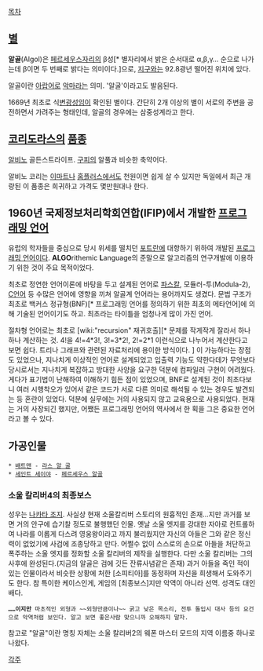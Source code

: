 [[목차]]

== [[별]] == 
'''알골'''(Algol)은 [[페르세우스자리]]의 β성[* 별자리에서 밝은 순서대로 α,β,γ... 순으로 나가는데 β이면 두 번째로 밝다는 의미이다.]으로, [[지구]]와는 92.8광년 떨어진 위치에 있다.

알골이란 [[아랍어]]로 [[악마]]라는 의미. '알굴'이라고도 발음된다.

1669년 최초로 식[[변광성]]임이 확인된 별이다. 간단히 2개 이상의 별이 서로의 주변을 공전하면서 가려주는 형태인데, 알골의 경우에는 삼중성계라고 한다.
== [[코리도라스]]의 [[품종]] ==
[[알비노]] 골든스트라이프. [[구피]]의 알풀과 비슷한 축약어다.

알비노 코리는 [[이마트]]나 [[홈플러스]]에서도 천원이면 쉽게 살 수 있지만 독일에서 최근 개량된 이 품종은 희귀하고 가격도 몇만원대나 한다.
== 1960년 국제정보처리학회연합(IFIP)에서 개발한 [[프로그래밍 언어]] ==
유럽의 학자들을 중심으로 당시 위세를 떨치던 [[포트란]]에 대항하기 위하여 개발된 [[프로그래밍 언어]]이다. '''ALGO'''rithemic '''L'''anguage의 준말으로 알고리즘의 연구개발에 이용하기 위한 것이 주요 목적이었다. 

최초로 정연한 언어이론에 바탕을 두고 설계된 언어로 [[파스칼]], 모듈러-투(Modula-2), [[C언어]] 등 수많은 언어에 영향을 끼쳐 알골계 언어라는 용어까지도 생겼다. 문법 구조가 최초로 백커스 정규형(BNF)[* 프로그래밍 언어를 정의하기 위한 최초의 메타언어]에 의해 기술된 언어이기도 하고. 최초라는 타이틀을 엄청나게 많이 가진 언어.

절차형 언어로는 최초로 [wiki:"recursion" 재귀호출][* 문제를 작게작게 잘라서 하나하나 계산하는 것. 4!을 4!=4*3!, 3!=3*2!, 2!=2*1 이런식으로 나누어서 계산한다고 보면 쉽다. 트리나 그래프와 관련된 자료처리에 용이한 방식이다. ] 이 가능하다는 장점도 있었으나, 지나치게 이상적인 언어로 설계되었고 입출력 기능도 약한다데가 무엇보다 당시로서는 지나치게 복잡하고 방대한 사양을 요구한 덕분에 컴파일러 구현이 어려웠다. 게다가 표기법이 난해하여 이해하기 힘든 점이 있었으며, BNF로 설계된 것이 최초다보니 여러 시행착오가 있어서 같은 코드가 서로 다른 의미로 해석될 수 있는 경우도 발견되는 등 혼란이 있었다. 덕분에 실무에는 거의 사용되지 않고 교육용으로 사용되었다. 현재는 거의 사장되긴 했지만, 어쨌든 프로그래밍 언어의 역사에서 한 획을 그은 중요한 언어라고 볼 수 있다. 

== 가공인물 ==
 * [[배트맨]] - [[라스 알 굴]]
 * [[세인트 세이야]] - [[페르세우스 알골]]

=== 소울 칼리버4의 최종보스 ===
성우는 [[나카타 조지]].
사실상 현재 소울칼리버 스토리의 원흉적인 존재...지만 과거를 보면 거의 안구에 습기찰 정도로 불행했던 인물. 옛날 소울 엣지를 강대한 자아로 컨트롤하여 나라를 이롭게 다스려 영웅왕이라고 까지 불리웠지만 자신의 아들은 그와 같은 정신력이 없었기에 사검에 조종당하고 만다. 어쩔수 없이 스스로의 손으로 아들을 처단하고 폭주하는 소울 엣지를 정화할 소울 칼리버의 제작을 실행한다. 다만 소울 칼리버는 그의 사후에 완성된다.(지금의 알골은 검에 깃든 잔류사념같은 존재) 과거 아들을 죽인 적이 있는 인물이라서 비슷한 상황에 처한 [소피티아]를 동정하며 자신을 희생해서 도와주기도 한다. 참 특이한 케이스인게, 게임의 [최종보스]지만 악역이 아니라 선역. 성격도 대인배다.
 '''……이지만''' 마초적인 외형과 ~~외형만큼이나~~ 굵고 낮은 목소리, 전투 돌입시 대사 등의 요건으로 악역처럼 보인다. 알고 보면 좋은사람 맞으니까 오해하지 말자.  

참고로 "알골"이란 명칭 자체는 소울 칼리버2의 웨폰 마스터 모드의 지역 이름중 하나로 나왔다.

[[각주]]
